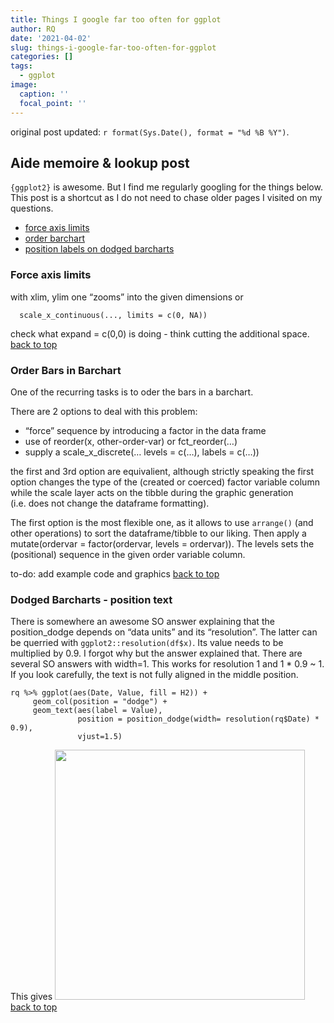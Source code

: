 ```yaml
---
title: Things I google far too often for ggplot
author: RQ
date: '2021-04-02'
slug: things-i-google-far-too-often-for-ggplot
categories: []
tags:
  - ggplot
image:
  caption: ''
  focal_point: ''
---
```


original post updated: `r format(Sys.Date(), format = "%d %B %Y")`.

## Aide memoire & lookup post  {#top}

`{ggplot2}` is awesome. But I find me regularly googling for the things below. This post is a shortcut as I do not need to chase older pages I visited on my questions.

* [force axis limits](#axislimits)
* [order barchart](#orderbars)
* [position labels on dodged barcharts](#labeldodgebarchart)

### Force axis limits {#axislimits}

with xlim, ylim one "zooms" into the given dimensions or

````
  scale_x_continuous(..., limits = c(0, NA))
```` 

check what expand = c(0,0) is doing - think cutting the additional space.
[back to top](#top)


### Order Bars in Barchart {#orderbars}

One of the recurring tasks is to oder the bars in a barchart. 

There are 2 options to deal with this problem:

* "force" sequence by introducing a factor in the data frame
* use of reorder(x, other-order-var) or fct_reorder(...)
* supply a scale_x_discrete(... levels = c(...), labels = c(...))

the first and 3rd option are equivalient, although strictly speaking the first option changes the type of the (created or coerced) factor variable column while the scale layer acts on the tibble during the graphic generation (i.e. does not change the dataframe formatting).

The first option is the most flexible one, as it allows to use `arrange()` (and other operations) to sort the dataframe/tibble to our liking. Then apply a mutate(ordervar = factor(ordervar, levels = ordervar)). The levels sets the (positional) sequence in the given order variable column.

to-do: add example code and graphics
[back to top](#top)

### Dodged Barcharts - position text {#labeldodgebarchart}

There is somewhere an awesome SO answer explaining that the position_dodge depends on "data units" and its "resolution". The latter can be querried with `ggplot2::resolution(df$x)`. Its value needs to be multiplied by 0.9. I forgot why but the answer explained that. There are several SO answers with width=1. This works for resolution 1 and 1 * 0.9 ~ 1. If you look carefully, the text is not fully aligned in the middle position.

````
rq %>% ggplot(aes(Date, Value, fill = H2)) +
     geom_col(position = "dodge") +
     geom_text(aes(label = Value), 
               position = position_dodge(width= resolution(rq$Date) * 0.9),
               vjust=1.5)
````

This gives
![](/post/2021-04-02-things-i-google-far-too-often-for-ggplot_files/blog-ggplot-position_dodge.png){width=400px}
[back to top](#top)
